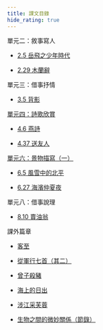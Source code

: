 ```yaml
---
title: 課文目錄
hide_rating: true
---
```


<div className="text-list" style={{color:'#ec4899'}}>

單元二：敘事寫人

- [2.5 岳飛之少年時代](/passages/岳飛之少年時代.mdx)

- [2.29 木蘭辭](/passages/木蘭辭.mdx)

單元三：借事抒情

- [3.5 背影](/passages/背影.mdx)

[單元四：詩歌欣賞](S1/詩歌欣賞)

- [4.6 燕詩](/passages/燕詩.mdx)

- [4.37 送友人](/passages/送友人.mdx)

[單元六：景物描寫（一）](S1/景物描寫（一）)

- [6.5 風雪中的北平](/passages/風雪中的北平.mdx)

- [6.27 海濱仲夏夜](/passages/海濱仲夏夜.mdx)

單元八：借事說理

- [8.10 賣油翁](/passages/賣油翁.mdx)

課外篇章

- [客至](/passages/客至.mdx)

- [從軍行七首（其二）](/passages/從軍行七首（其二）.mdx)

- [曾子殺豬](/passages/曾子殺豬.mdx)

- [海上的日出](/passages/海上的日出.mdx)

- [涉江采芙蓉](/passages/涉江采芙蓉.mdx)

- [生物之間的微妙關係（節錄）](/passages/生物之間的微妙關係（節錄）.mdx)

</div>
